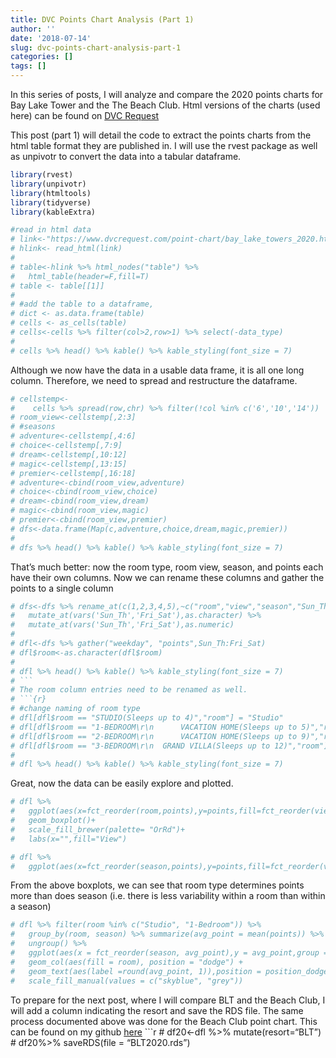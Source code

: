 ```yaml
---
title: DVC Points Chart Analysis (Part 1)
author: ''
date: '2018-07-14'
slug: dvc-points-chart-analysis-part-1
categories: []
tags: []
---
```




In this series of posts, I will analyze and compare the 2020 points charts for Bay Lake Tower and the The Beach Club. Html versions of the charts (used here) can be found on [DVC Request](https://www.dvcrequest.com/point-charts.asp)

This post (part 1) will detail the code to extract the points charts from the html table format they are published in. I will use the rvest package as well as unpivotr to convert the data into a tabular dataframe. 


```r
library(rvest)
library(unpivotr)
library(htmltools)
library(tidyverse)
library(kableExtra)


```

```r
#read in html data
# link<-"https://www.dvcrequest.com/point-chart/bay_lake_towers_2020.html"
# hlink<- read_html(link)
# 
# table<-hlink %>% html_nodes("table") %>% 
#   html_table(header=F,fill=T)
# table <- table[[1]]
# 
# #add the table to a dataframe, 
# dict <- as.data.frame(table)
# cells <- as_cells(table)
# cells<-cells %>% filter(col>2,row>1) %>% select(-data_type)
# 
# cells %>% head() %>% kable() %>% kable_styling(font_size = 7)
```
Although we now have the data in a usable data frame, it is all one long column. Therefore, we need to spread and restructure the dataframe.

```r
# cellstemp<-
#    cells %>% spread(row,chr) %>% filter(!col %in% c('6','10','14'))
# room_view<-cellstemp[,2:3]
# #seasons
# adventure<-cellstemp[,4:6]
# choice<-cellstemp[,7:9]
# dream<-cellstemp[,10:12]
# magic<-cellstemp[,13:15]
# premier<-cellstemp[,16:18]
# adventure<-cbind(room_view,adventure)
# choice<-cbind(room_view,choice)
# dream<-cbind(room_view,dream)
# magic<-cbind(room_view,magic)
# premier<-cbind(room_view,premier)
# dfs<-data.frame(Map(c,adventure,choice,dream,magic,premier))
# 
# dfs %>% head() %>% kable() %>% kable_styling(font_size = 7)
```
That's much better: now the room type, room view, season, and points each have their own columns. Now we can rename these columns and gather the points to a single column
```r
# dfs<-dfs %>% rename_at(c(1,2,3,4,5),~c("room","view","season","Sun_Th","Fri_Sat")) %>%
#   mutate_at(vars('Sun_Th','Fri_Sat'),as.character) %>%
#   mutate_at(vars('Sun_Th','Fri_Sat'),as.numeric)
# 
# dfl<-dfs %>% gather("weekday", "points",Sun_Th:Fri_Sat)
# dfl$room<-as.character(dfl$room)
# 
# dfl %>% head() %>% kable() %>% kable_styling(font_size = 7)
# ```
# The room column entries need to be renamed as well. 
# ```{r}
# #change naming of room type
# dfl[dfl$room == "STUDIO(Sleeps up to 4)","room"] = "Studio"
# dfl[dfl$room == "1-BEDROOM\r\n      VACATION HOME(Sleeps up to 5)","room"] = "1-Bedroom"
# dfl[dfl$room == "2-BEDROOM\r\n      VACATION HOME(Sleeps up to 9)","room"] = "2-Bedroom"
# dfl[dfl$room == "3-BEDROOM\r\n  GRAND VILLA(Sleeps up to 12)","room"] = "3-Bedroom"
# 
# dfl %>% head() %>% kable() %>% kable_styling(font_size = 7)
```
Great, now the data can be easily explore and plotted.

```r
# dfl %>% 
#   ggplot(aes(x=fct_reorder(room,points),y=points,fill=fct_reorder(view,points)))+
#   geom_boxplot()+
#   scale_fill_brewer(palette= "OrRd")+
#   labs(x="",fill="View")

```

```r
# dfl %>%
#   ggplot(aes(x=fct_reorder(season,points),y=points,fill=fct_reorder(view,points)))+geom_boxplot()+scale_fill_brewer(palette= "OrRd")
```
From the above boxplots, we can see that room type determines points more than does season (i.e. there is less variability within a room than within a season)

```r
# dfl %>% filter(room %in% c("Studio", "1-Bedroom")) %>%
#   group_by(room, season) %>% summarize(avg_point = mean(points)) %>% 
#   ungroup() %>%
#   ggplot(aes(x = fct_reorder(season, avg_point),y = avg_point,group = room))+ 
#   geom_col(aes(fill = room), position = "dodge") + 
#   geom_text(aes(label =round(avg_point, 1)),position = position_dodge(0.9),vjust = 0) +
#   scale_fill_manual(values = c("skyblue", "grey"))
```

To prepare for the next post, where I will compare BLT and the Beach Club, I will add a column indicating the resort and save the RDS file. 
The same process documented above was done for the Beach Club point chart. This can be found on my github [here](https://github.com/mikaylaedwards/DVC_analysis/blob/master/beachclub_analys.Rmd)
```r
# df20<-dfl %>% mutate(resort="BLT")
# df20%>% saveRDS(file = "BLT2020.rds")